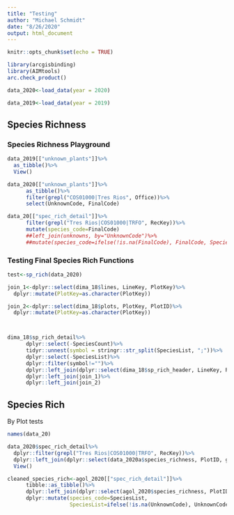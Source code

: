 ```yaml
---
title: "Testing"
author: "Michael Schmidt"
date: "8/26/2020"
output: html_document
---
```


```r
knitr::opts_chunk$set(echo = TRUE)
```

```r
library(arcgisbinding)
library(AIMtools)
arc.check_product()
```


```r
data_2020<-load_data(year = 2020)

data_2019<-load_data(year = 2019)

```


## Species Richness
### Species Richness Playground
```r
data_2019[["unknown_plants"]]%>%
  as_tibble()%>%
  View()

data_2020[["unknown_plants"]]%>%
      as_tibble()%>%
      filter(grepl("COS01000|Tres Rios", Office))%>%
      select(UnknownCode, FinalCode)

data_20[["spec_rich_detail"]]%>%
      filter(grepl("Tres Rios|COS01000|TRFO", RecKey))%>%
      mutate(species_code=FinalCode)
      ##left_join(unknowns, by="UnknownCode")%>%
      ##mutate(species_code=ifelse(!is.na(FinalCode), FinalCode, SpeciesList))
```

### Testing Final Species Rich Functions
```r
test<-sp_rich(data_2020)
```
```r
join_1<-dplyr::select(dima_18$lines, LineKey, PlotKey)%>%
  dplyr::mutate(PlotKey=as.character(PlotKey))

join_2<-dplyr::select(dima_18$plots, PlotKey, PlotID)%>%
  dplyr::mutate(PlotKey=as.character(PlotKey))



dima_18$sp_rich_detail%>%
      dplyr::select(-SpeciesCount)%>%
      tidyr::unnest(symbol = stringr::str_split(SpeciesList, ";"))%>%
      dplyr::select(-SpeciesList)%>%
      dplyr::filter(symbol!="")%>%
      dplyr::left_join(dplyr::select(dima_18$sp_rich_header, LineKey, RecKey), by="RecKey" )%>%
      dplyr::left_join(join_1)%>%
      dplyr::left_join(join_2)
```


## Species Rich
By Plot tests
```r
names(data_20)

data_2020$spec_rich_detail%>%
  dplyr::filter(grepl("Tres Rios|COS01000|TRFO", RecKey))%>%
  dplyr::left_join(dplyr::select(data_2020a$species_richness, PlotID, globalid), by=c("parentglobalid"="globalid"))
  View()
```

```r
cleaned_species_rich<-agol_2020[["spec_rich_detail"]]%>%
      tibble::as_tibble()%>%
      dplyr::left_join(dplyr::select(agol_2020$species_richness, PlotID, globalid), by=c("parentglobalid"="globalid"))%>%
      dplyr::mutate(species_code=SpeciesList,
                    SpeciesList=ifelse(!is.na(UnknownCode), UnknownCode, SpeciesList))
```

